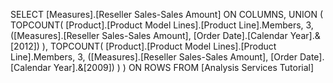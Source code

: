 SELECT [Measures].[Reseller Sales-Sales Amount] ON COLUMNS,
UNION (
	TOPCOUNT(
	[Product].[Product Model Lines].[Product Line].Members,
	3,
	([Measures].[Reseller Sales-Sales Amount], [Order Date].[Calendar Year].&[2012])
	),
	TOPCOUNT(
	[Product].[Product Model Lines].[Product Line].Members,
	3,
	([Measures].[Reseller Sales-Sales Amount], [Order Date].[Calendar Year].&[2009])
	)
) ON ROWS
FROM [Analysis Services Tutorial]
